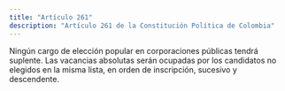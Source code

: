 ```yaml
---
title: "Artículo 261"
description: "Artículo 261 de la Constitución Política de Colombia"
---
```


Ningún cargo de elección popular en corporaciones públicas tendrá suplente. Las vacancias absolutas serán ocupadas por los candidatos no elegidos en la misma lista, en orden de inscripción, sucesivo y descendente.

